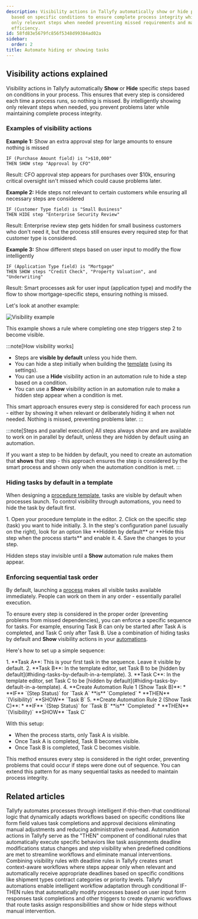 ```yaml
---
description: Visibility actions in Tallyfy automatically show or hide process steps
  based on specific conditions to ensure complete process integrity while displaying
  only relevant steps when needed preventing missed requirements and maintaining workflow
  efficiency.
id: 58fd83e5679fc856f5348d99384ad02a
sidebar:
  order: 2
title: Automate hiding or showing tasks
---
```



## Visibility actions explained

Visibility actions in Tallyfy automatically **Show** or **Hide** specific steps based on conditions in your process. This ensures that every step is considered each time a process runs, so nothing is missed. By intelligently showing only relevant steps when needed, you prevent problems later while maintaining complete process integrity.

### Examples of visibility actions

**Example 1:** Show an extra approval step for large amounts to ensure nothing is missed
```
IF (Purchase Amount field) is ">$10,000"
THEN SHOW step "Approval by CFO"
```
Result: CFO approval step appears for purchases over $10k, ensuring critical oversight isn't missed which could cause problems later.

**Example 2:** Hide steps not relevant to certain customers while ensuring all necessary steps are considered
```
IF (Customer Type field) is "Small Business"
THEN HIDE step "Enterprise Security Review"
```
Result: Enterprise review step gets hidden for small business customers who don't need it, but the process still ensures every required step for that customer type is considered.

**Example 3:** Show different steps based on user input to modify the flow intelligently
```
IF (Application Type field) is "Mortgage"
THEN SHOW steps "Credit Check", "Property Valuation", and "Underwriting"
```
Result: Smart processes ask for user input (application type) and modify the flow to show mortgage-specific steps, ensuring nothing is missed.

Let's look at another example:

![Visibility example](https://screenshots.tallyfy.com/tallyfy%2Fpro%2Fdesktop-light-task-completion-example-automations.png)

This example shows a rule where completing one step triggers step 2 to become visible.

:::note[How visibility works]
- Steps are **visible by default** unless you hide them.
- You can hide a step initially when building the [template](/products/pro/documenting/templates/) (using its settings).
- You can use a **Hide** visibility action in an automation rule to hide a step based on a condition.
- You can use a **Show** visibility action in an automation rule to make a hidden step appear when a condition is met.

This smart approach ensures every step is considered for each process run - either by showing it when relevant or deliberately hiding it when not needed. Nothing is missed, preventing problems later.
:::

:::note[Steps and parallel execution]
All steps always show and are available to work on in parallel by default, unless they are hidden by default using an automation.

If you want a step to be hidden by default, you need to create an automation that **shows** that step - this approach ensures the step is considered by the smart process and shown only when the automation condition is met.
:::

### Hiding tasks by default in a template

When designing a [procedure template](/products/pro/documenting/templates/), tasks are visible by default when processes launch. To control visibility through automations, you need to hide the task by default first.

<Steps>
1.  Open your procedure template in the editor.
2.  Click on the specific step (task) you want to hide initially.
3.  In the step's configuration panel (usually on the right), look for an option like **Hidden by default** or **Hide this step when the process starts** and enable it.
4.  Save the changes to your step.
</Steps>

Hidden steps stay invisible until a **Show** automation rule makes them appear.

### Enforcing sequential task order

By default, launching a [process](/products/pro/tracking-and-tasks/processes/) makes all visible tasks available immediately. People can work on them in any order - essentially parallel execution.

To ensure every step is considered in the proper order (preventing problems from missed dependencies), you can enforce a specific sequence for tasks. For example, ensuring Task B can only be started after Task A is completed, and Task C only after Task B. Use a combination of hiding tasks by default and **Show** visibility actions in your [automations](/products/pro/documenting/templates/automations/).

Here's how to set up a simple sequence:

<Steps>
1.  **Task A**: This is your first task in the sequence. Leave it visible by default.
2.  **Task B**: In the template editor, set Task B to be [hidden by default](#hiding-tasks-by-default-in-a-template).
3.  **Task C**: In the template editor, set Task C to be [hidden by default](#hiding-tasks-by-default-in-a-template).
4.  **Create Automation Rule 1 (Show Task B)**:
    *   **IF** `(Step Status)` for `Task A` **is** `Completed`
    *   **THEN** `(Visibility)` **SHOW** `Task B`
5.  **Create Automation Rule 2 (Show Task C)**:
    *   **IF** `(Step Status)` for `Task B` **is** `Completed`
    *   **THEN** `(Visibility)` **SHOW** `Task C`
</Steps>

With this setup:
- When the process starts, only Task A is visible.
- Once Task A is completed, Task B becomes visible.
- Once Task B is completed, Task C becomes visible.

This method ensures every step is considered in the right order, preventing problems that could occur if steps were done out of sequence. You can extend this pattern for as many sequential tasks as needed to maintain process integrity.


## Related articles
<CardGrid>
<LinkTitleCard header="<b>Tutorials > Create an automation</b>" href="/products/pro/tutorials/how-can-tallyfy-automate-and-streamline-my-processes/" > Tallyfy automates processes through intelligent if-this-then-that conditional logic that dynamically adapts workflows based on specific conditions like form field values task completions and approval decisions eliminating manual adjustments and reducing administrative overhead. </LinkTitleCard>
<LinkTitleCard header="<b>Automations > Actions</b>" href="/products/pro/documenting/templates/automations/actions/" > Automation actions in Tallyfy serve as the "THEN" component of conditional rules that automatically execute specific behaviors like task assignments deadline modifications status changes and step visibility when predefined conditions are met to streamline workflows and eliminate manual interventions. </LinkTitleCard>
<LinkTitleCard header="<b>Examples > Combined visibility and deadline rules</b>" href="/products/pro/documenting/templates/automations/examples/combined-visibility-deadline-rules/" > Combining visibility rules with deadline rules in Tallyfy creates smart context-aware workflows where steps appear only when relevant and automatically receive appropriate deadlines based on specific conditions like shipment types contract categories or priority levels. </LinkTitleCard>
<LinkTitleCard header="<b>Templates > Automations</b>" href="/products/pro/documenting/templates/automations/" > Tallyfy automations enable intelligent workflow adaptation through conditional IF-THEN rules that automatically modify processes based on user input form responses task completions and other triggers to create dynamic workflows that route tasks assign responsibilities and show or hide steps without manual intervention. </LinkTitleCard>
</CardGrid>